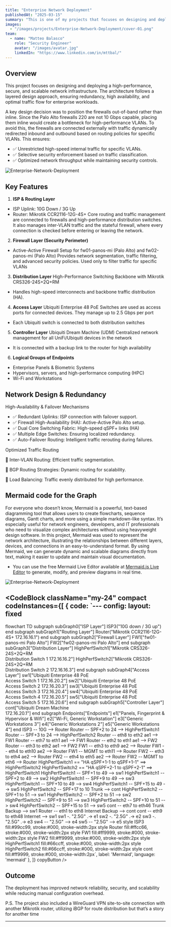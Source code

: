 ```yaml
---
title: "Enterprise Network Deployment"
publishedAt: "2025-03-15"
summary: "This is one of my projects that focuses on designing and deploying a high-performance, secure, and scalable network infrastructure."
images:
  - "/images/projects/Enterprise-Network-Deployment/cover-01.png"
team:
  - name: "Matteo Balasco"
    role: "Security Engineer"
    avatar: "/images/avatar.jpg"
    linkedIn: "https://www.linkedin.com/in/mttbal/"
---
```



## Overview

This project focuses on designing and deploying a high-performance, secure, and scalable network infrastructure. 
The architecture follows a layered design approach, ensuring redundancy, 
high availability, and optimal traffic flow for enterprise workloads.

A key design decision was to position the firewalls out-of-band rather than inline. Since the Palo Alto firewalls 220 are not 10 Gbps capable,
placing them inline would create a bottleneck for high-performance VLANs. To avoid this, the firewalls are connected externally with 
traffic dynamically redirected inbound and outbound based on routing policies for specific VLANs. This ensures:
- ✅ Unrestricted high-speed internal traffic for specific VLANs.
- ✅ Selective security enforcement based on traffic classification.
- ✅ Optimized network throughput while maintaining security controls.

![Enterprise-Network-Deployment](/images/projects/Enterprise-Network-Deployment/cover-01.png)

## Key Features

1. **ISP & Routing Layer**
- ISP Uplink: 10G Down / 3G Up
- Router: Mikrotik CCR2116-12G-4S+
Core routing and traffic management are connected to firewalls and high-performance distribution switches.
It also manages inter-VLAN traffic and the stateful firewall, where every connection is checked before entering or leaving the network.

2. **Firewall Layer (Security Perimeter)**
- Active-Active Firewall Setup for fw01-panos-mi (Palo Alto) and fw02-panos-mi (Palo Alto)
Provides network segmentation, traffic filtering, and advanced security policies. Used only to filter traffic for specific VLANs

3. **Distribution Layer**
High-Performance Switching Backbone with Mikrotik CRS326-24S+2Q+RM
- Handles high-speed interconnects and backbone traffic distribution (HA). 

4. **Access Layer**
Ubiquiti Enterprise 48 PoE Switches are used as access ports for connected devices. They manage up to 2.5 Gbps per port
- Each Ubiquiti switch is connected to both distribution switches

5. **Controller Layer**
Ubiquiti Dream Machine (UDM)
Centralized network management for all UniFi/Ubiquiti devices in the network
- It is connected with a backup link to the router for high availability



6. **Logical Groups of Endpoints**
- Enterprise Panels & Biometric Systems
- Hypervisors, servers, and high-performance computing (HPC)
- Wi-Fi and Workstations


## Network Design & Redundancy
High-Availability & Failover Mechanisms
- ✅ Redundant Uplinks: ISP connection with failover support.
- ✅ Firewall High-Availability (HA): Active-Active Palo Alto setup.
- ✅ Dual Core Switching Fabric: High-speed qSPF+ links (HA)
- ✅ Multiple Edge Switches: Ensuring localized redundancy.
- ✅ Auto-Failover Routing: Intelligent traffic rerouting during failures.

Optimized Traffic Routing

🚀 Inter-VLAN Routing: Efficient traffic segmentation.

🚀 BGP Routing Strategies: Dynamic routing for scalability.

🚀 Load Balancing: Traffic evenly distributed for high performance.


## Mermaid code for the Graph 
For everyone who doesn’t know, Mermaid is a powerful, text-based diagramming tool that allows users to create flowcharts, sequence diagrams, Gantt charts,
and more using a simple markdown-like syntax. It’s especially useful for network engineers, developers, and IT professionals who need to visualize
complex architectures without using heavyweight design software.
In this project, Mermaid was used to represent the network architecture, illustrating the relationships between different layers, devices, and
connections in an easy-to-understand format.
By using Mermaid, we can generate dynamic and scalable diagrams directly from text, making it easier to update and maintain visual documentation.
- You can use the free Mermaid Live Editor available at [Mermaid.js Live Editor](https://mermaid.js.org/) to generate, modify, and preview diagrams in real time.


![Enterprise-Network-Deployment](/images/projects/Enterprise-Network-Deployment/cover-02.png)

<CodeBlock className="my-24"
    compact
    codeInstances={[
        {
            code: `---
config:
  layout: fixed
---
flowchart TD
 subgraph subGraph0["ISP Layer"]
        ISP3("10G down / 3G up")
  end
 subgraph subGraph1["Routing Layer"]
        Router("Mikrotik CCR2116-12G-4S+ 172.16.16.1")
  end
 subgraph subGraph2["Firewall Layer"]
        FW1["fw01-panos-mi Palo Alto"]
        FW2["fw02-panos-mi Palo Alto"]
  end
 subgraph subGraph3["Distribution Layer"]
        HighPerfSwitch1["Mikrotik CRS326-24S+2Q+RM<br>Distribution Switch 1 172.16.16.2"]
        HighPerfSwitch2["Mikrotik CRS326-24S+2Q+RM<br>Distribution Switch 2 172.16.16.3"]
  end
 subgraph subGraph4["Access Layer"]
        sw1["Ubiquiti Enterprise 48 PoE<br>Access Switch 1 172.16.20.2"]
        sw2["Ubiquiti Enterprise 48 PoE<br>Access Switch 2 172.16.20.3"]
        sw3["Ubiquiti Enterprise 48 PoE<br>Access Switch 3 172.16.20.4"]
        sw4["Ubiquiti Enterprise 48 PoE<br>Access Switch 4 172.16.20.5"]
        sw5["Ubiquiti Enterprise 48 PoE<br>Access Switch 5 172.16.20.6"]
  end
 subgraph subGraph5["Controller Layer"]
        cont["Ubiquiti Dream Machine<br>172.16.20.1"]
  end
 subgraph Endpoints["Endpoints"]
        e1["Panels, Fingerprint &amp; <br> Hypervisor &amp; Wifi"]
        e2["Wi-Fi, Generic Workstation"]
        e3["Generic Workstations 3"]
        e4["Generic Workstations 2"]
        e5["Generic Workstations 4"]
  end
    ISP3 -- 10G --> Router
    Router -- SPF+2 to 24 --> HighPerfSwitch1
    Router -- SPF+3 to 24 --> HighPerfSwitch2
    Router -- eth8 to eth2 ae1 --> FW1
    Router -- eth7 to eth1 ae1 --> FW1
    Router -- eth2 to eth1 ae1 --> FW2
    Router -- eth3 to eth2 ae1 --> FW2
    FW1 -- eth3 to eth9 ae2 --> Router
    FW1 -- eth4 to eth10 ae2 --> Router
    FW1 -- MGMT to eth11 --> Router
    FW2 -- eth3 to eth4 ae2 --> Router
    FW2 -- eth4 to eth5 ae2 --> Router
    FW2 -- MGMT to eth6 --> Router
    HighPerfSwitch1 == "HA qSPF+1-1 to qSPF+1-1" ==> HighPerfSwitch2
    HighPerfSwitch2 == "HA qSPF+2-1 to qSPF+2-1" ==> HighPerfSwitch1
    HighPerfSwitch1 -- SPF+1 to 49 --> sw1
    HighPerfSwitch1 -- SPF+2 to 49 --> sw2
    HighPerfSwitch1 -- SPF+9 to 49 --> sw3
    HighPerfSwitch1 -- SPF+10 to 49 --> sw4
    HighPerfSwitch1 -- SPF+15 to 49 --> sw5
    HighPerfSwitch2 -- SPF+17 to 10 Trunk --> cont
    HighPerfSwitch2 -- SPF+1 to 51 --> sw1
    HighPerfSwitch2 -- SPF+2 to 51 --> sw2
    HighPerfSwitch2 -- SPF+9 to 51 --> sw3
    HighPerfSwitch2 -- SPF+10 to 51 --> sw4
    HighPerfSwitch2 -- SPF+15 to 51 --> sw5
    cont -- eth7 to eth46 Trunk Backup --> sw1
    Router -- eth1 to eth8 Internet Backup --> cont
    cont -- eth9 to eth48 Internet --> sw1
    sw1 -. "2.5G" .-> e1
    sw2 -. "2.5G" .-> e2
    sw3 -. "2.5G" .-> e3
    sw4 -- "2.5G" --> e4
    sw5 -- "2.5G" --> e5
    style ISP3 fill:#99cc99, stroke:#000, stroke-width:2px
    style Router fill:#ffcc66, stroke:#000, stroke-width:2px
    style FW1 fill:#ff9999, stroke:#000, stroke-width:2px
    style FW2 fill:#ff9999, stroke:#000, stroke-width:2px
    style HighPerfSwitch1 fill:#66ccff, stroke:#000, stroke-width:2px
    style HighPerfSwitch2 fill:#66ccff, stroke:#000, stroke-width:2px
    style cont fill:#ff9999, stroke:#000, stroke-width:2px`,
            label: 'Mermaid',
            language: 'mermaid'
        },
    ]}
    copyButton
/>

## Outcome
The deployment has improved network reliability, security, and scalability while reducing manual configuration overhead.

P.S. The project also included a WireGuard VPN site-to-site connection with another Mikrotik router, utilizing iBGP for route distribution
but that’s a story for another time

---